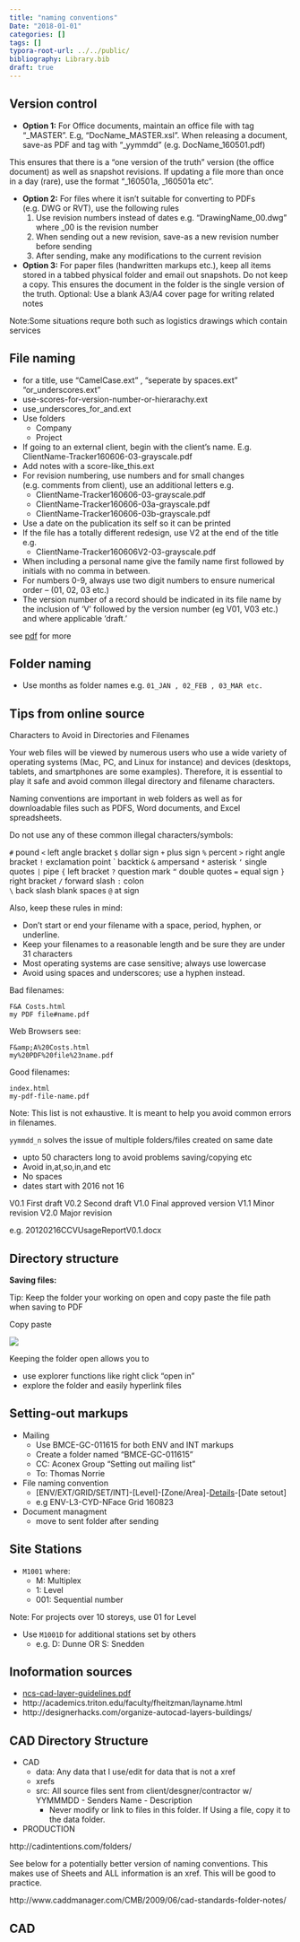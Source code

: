 ```yaml
---
title: "naming conventions"
Date: "2018-01-01"
categories: []
tags: []
typora-root-url: ../../public/
bibliography: Library.bib
draft: true
---
```




## Version control

* **Option 1:** For Office documents, maintain an office file with tag "_MASTER". E.g, "DocName_MASTER.xsl". When releasing a document, save-as PDF and tag with "_yymmdd" (e.g. DocName_160501.pdf)

This ensures that there is a "one version of the truth" version (the office document) as well as snapshot revisions. If updating a file more than once in a day (rare), use the format "_160501a, _160501a etc".

* **Option 2:** For files where it isn't suitable for converting to PDFs (e.g. DWG or RVT), use the following rules
	1. Use revision numbers instead of dates e.g. "DrawingName_00.dwg" where _00 is the revision number
	1. When sending out a new revision, save-as a new revision number before sending
	1. After sending, make any modifications to the current revision
* **Option 3:** For paper files (handwritten markups etc.), keep all items stored in a tabbed physical folder and email out snapshots. Do not keep a copy. This ensures the document in the folder is the single version of the truth. Optional: Use a blank A3/A4 cover page for writing related notes

Note:Some situations requre both such as logistics drawings which contain services

## File naming

* for a title, use "CamelCase.ext" , "seperate by spaces.ext" "or_underscores.ext"
* use-scores-for-version-number-or-hierarachy.ext
* use_underscores_for_and.ext
* Use folders
	* Company
	* Project
* If going to an external client, begin with the client's name. E.g. ClientName-Tracker160606-03-grayscale.pdf
* Add notes with a score-like_this.ext
* For revision numbering, use numbers and for small changes (e.g. comments from client), use an additional letters e.g.
	* ClientName-Tracker160606-03-grayscale.pdf
	* ClientName-Tracker160606-03a-grayscale.pdf
	* ClientName-Tracker160606-03b-grayscale.pdf
* Use a date on the publication its self so it can be printed
* If the file has a totally different redesign, use V2 at the end of the title e.g.
	* ClientName-Tracker160606V2-03-grayscale.pdf
* When including a personal name give the family name first followed by initials with no comma in between.
* For
numbers 0-9, always use two digit numbers to ensure numerical order – (01, 02, 03 etc.)
* The version number of a record should be indicated in its file name by the inclusion of ‘V’ followed by the version number (eg V01, V03 etc.) and where applicable ‘draft.’

see [pdf](../data/naming-conventions.pdf) for more

## Folder naming

* Use months as folder names e.g. `01_JAN , 02_FEB , 03_MAR etc.` 

## Tips from online source

Characters to Avoid in Directories and Filenames

Your web files will be viewed by numerous users who use a wide variety of operating systems (Mac, PC, and Linux for instance) and devices (desktops, tablets, and smartphones are some examples). Therefore, it is essential to play it safe and avoid common illegal directory and filename characters.

Naming conventions are important in web folders as well as for downloadable files such as PDFS, Word documents, and Excel spreadsheets.

Do not use any of these common illegal characters/symbols:

`#` pound 	`<` left angle bracket 	`$` dollar sign 	`+` plus sign
`%` percent 	`>` right angle bracket 	`!` exclamation point 	\` backtick
`&` ampersand 	`*` asterisk 	`‘` single quotes 	`|` pipe
`{` left bracket 	`?` question mark 	`“` double quotes 	`=` equal sign
`}` right bracket 	`/` forward slash 	`:` colon 	 
`\ ` back slash 	blank spaces 	`@` at sign

Also, keep these rules in mind:

* Don’t start or end your filename with a space, period, hyphen, or underline.
* Keep your filenames to a reasonable length and be sure they are under 31 characters
* Most operating systems are case sensitive; always use lowercase
* Avoid using spaces and underscores; use a hyphen instead.

Bad filenames:

	F&A Costs.html
	my PDF file#name.pdf

Web Browsers see:

	F&amp;A%20Costs.html
	my%20PDF%20file%23name.pdf

Good filenames:

	index.html
	my-pdf-file-name.pdf

Note: This list is not exhaustive. It is meant to help you avoid common errors in filenames.

`yymmdd_n` solves the issue of multiple folders/files created on same date

- upto 50 characters long to avoid problems saving/copying etc
- Avoid in,at,so,in,and etc
- No spaces
- dates start with 2016 not 16

V0.1	First draft
V0.2	Second draft
V1.0	Final approved version
V1.1	Minor revision
V2.0	Major revision

e.g. 20120216CCVUsageReportV0.1.docx

## Directory structure

**Saving files:**

Tip: Keep the folder your working on open and copy paste the file path when saving to PDF

Copy paste

![](../images/file-path.png)

Keeping the folder open allows you to

* use explorer functions like right click "open in"
* explore the folder and easily hyperlink files

## Setting-out markups

* Mailing
	- Use BMCE-GC-011615 for both ENV and INT markups
	- Create a folder named "BMCE-GC-011615"
	- CC: Aconex Group "Setting out mailing list"
	- To: Thomas Norrie
* File naming convention
	- [ENV/EXT/GRID/SET/INT]-[Level]-[Zone/Area]-[Details](optional)-[Date setout]
	- e.g ENV-L3-CYD-NFace Grid 160823
* Document managment
	- move to sent folder after sending 

## Site Stations

* `M1001` where:
	- M: Multiplex
	- 1: Level
	- 001: Sequential number

Note: For projects over 10 storeys, use 01 for Level

* Use `M1001D` for additional stations set by others
	- e.g. D: Dunne OR S: Snedden


## Inoformation sources

* [ncs-cad-layer-guidelines.pdf](../data/ncs-cad-layer-guidelines.pdf)
* http://academics.triton.edu/faculty/fheitzman/layname.html
* http://designerhacks.com/organize-autocad-layers-buildings/

## CAD Directory Structure

* CAD
	- data: Any data that I use/edit for data that is not a xref
	- xrefs
	- src: All source files sent from client/desgner/contractor w/ YYMMMDD - Senders Name - Description
		+ Never modify or link to files in this folder. If Using a file, copy it to the data folder.
* PRODUCTION

http://cadintentions.com/folders/

See below for a potentially better version of naming conventions. This makes use of Sheets and ALL information is an xref. This will be good to practice.

http://www.caddmanager.com/CMB/2009/06/cad-standards-folder-notes/

## CAD



